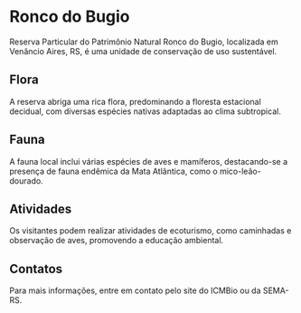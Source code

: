 # Ronco do Bugio

Reserva Particular do Patrimônio Natural Ronco do Bugio, localizada em Venâncio Aires, RS, é uma unidade de conservação de uso sustentável.

## Flora

A reserva abriga uma rica flora, predominando a floresta estacional decidual, com diversas espécies nativas adaptadas ao clima subtropical.

## Fauna

A fauna local inclui várias espécies de aves e mamíferos, destacando-se a presença de fauna endêmica da Mata Atlântica, como o mico-leão-dourado.

## Atividades

Os visitantes podem realizar atividades de ecoturismo, como caminhadas e observação de aves, promovendo a educação ambiental.

## Contatos

Para mais informações, entre em contato pelo site do ICMBio ou da SEMA-RS.